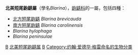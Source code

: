 {{Automatic taxobox
| taxon = Blarina
| authority = [[約翰·愛德華·格雷|Gray]], 1838
| image = Southern short-tailed shrew.jpg
| image_caption = 南方短尾鼩鼱(''blarina carolinensis'')
| subdivision_ranks = [[種|種]]
| subdivision = 
* [[北方短尾鼩鼱|北方短尾鼩鼱]] ''B. brevicauda''
* [[南方短尾鼩鼱|南方短尾鼩鼱]] ''B. carolinensis''
* ''B. hylophaga''
* ''B. peninsulae''
}}

'''北美短尾鼩鼱屬'''（學名''Blarina''），[[鼩鼱科|鼩鼱科]]的一屬，包括四種：
* [[北方短尾鼩鼱|北方短尾鼩鼱]] ''Blarina brevicauda''
* [[南方短尾鼩鼱|南方短尾鼩鼱]] ''Blarina carolinensis''
* ''Blarina hylophaga''
* ''Blarina peninsulae''
{{Taxonbar|from=Q468813}}

[[Category:鼩鼱科|B]]
[[Category:北美短尾鼩鼱属|]]
[[Category:1838年描述的分类群|B]]
[[Category:约翰·爱德华·格雷命名的生物分类|Category:约翰·爱德华·格雷命名的生物分类]]